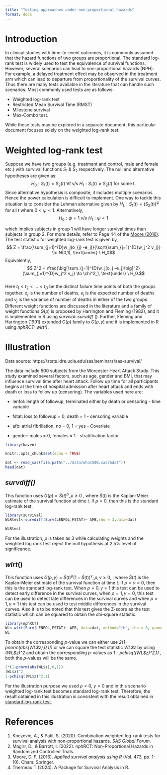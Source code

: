 ```yaml
---
title: "Testing approaches under non-proportional hazards"
format: docx
---
```


# Introduction

In clinical studies with time-to-event outcomes, it is commonly assumed that the hazard functions of two groups are proportional. The standard log-rank test is widely used to test the equivalence of survival functions. However, several scenarios can lead to non-proportional hazards (NPH). For example, a delayed treatment effect may be observed in the treatment arm which can lead to departure from proportionality of the survival curves. Thus there are many tests available in the literature that can handle such scenarios. Most commonly used tests are as follows:

-   Weighted log-rank test
-   Restricted Mean Survival Time (RMST)
-   Milestone survival
-   Max-Combo test.

While these tests may be explored in a separate document, this particular document focuses solely on the weighted log-rank test.\

# Weighted log-rank test

Suppose we have two groups (e.g. treatment and control, male and female etc.) with survival functions $S_1$ & $S_2$ respectively. The null and alternative hypotheses are given as: $$H_0 : S_1(t)=S_2(t) \mbox{    }\forall t  \mbox{ v/s }  H_1 : S_1(t) \neq S_2(t) \mbox{ for some t. }$$ Since alternative hypothesis is composite, it includes multiple scenarios. Hence the power calculation is difficult to implement. One way to tackle this situation is to consider the Lehman alternative given by $H_L : S_1(t)=(S_2(t))^\psi$ for all $t$ where $0<\psi<1$. Alternatively, $$ H_0 : \psi=1  \ v/s \ H_1: \psi<1$$

which implies subjects in group 1 will have longer survival times than subjects in group 2. For more details, refer to Page 44 of the [Moore (2016)](https://xsliulab.github.io/Workshop/2021/week3/survival-analysis-book.pdf).\
The test statistic for weighted log-rank test is given by, $$ Z = \frac{\sum_{j=1}^{D}w_j(o_{j} -e_j)}{\sqrt{\sum_{j=1}^{D}w_j^2 v_j}} \to N(0,1), \text{under} \ H_0$$ Equivalently, $$ Z^2 = \frac{\big[\sum_{j=1}^{D}w_j(o_j -e_j)\big]^2}{\sum_{j=1}^{D}w_j^2 v_j} \to \chi^2_1, \text{under} \ H_0.$$\
Here $t_1<t_2<...<t_D$ be the distinct failure time points of both the groups together. $o_j$ is the number of deaths, $e_j$ is the expected number of deaths and $v_j$ is the variance of number of deaths in either of the two groups.\
Different weight functions are discussed in the literature and a family of weight functions $G(\rho)$ is proposed by Harrington and Fleming (1982), and it is implemented in R using *survival::survdiff* (). Further, Fleming and Harrington (1991) extended $G(\rho)$ family to $G(\rho,\gamma)$ and it is implemented in R using *nphRCT::wlrt()*.

# Illustration

Data source: https://stats.idre.ucla.edu/sas/seminars/sas-survival/

The data include 500 subjects from the Worcester Heart Attack Study. This study examined several factors, such as age, gender and BMI, that may influence survival time after heart attack. Follow up time for all participants begins at the time of hospital admission after heart attack and ends with death or loss to follow up (censoring). The variables used here are:

-   lenfol: length of followup, terminated either by death or censoring - time variable

-   fstat: loss to followup = 0, death = 1 - censoring variable

-   afb: atrial fibrillation, no = 0, 1 = yes - Covariate

-   gender: males = 0, females = 1 - stratification factor

```r
library(haven)

knitr::opts_chunk$set(echo = TRUE)

dat <- read_sas(file.path("../data/whas500.sas7bdat"))
head(dat)
```

## *survdiff()*

This function uses $G(\rho)=\hat{S}(t)^\rho, \rho \geq 0$ , where $\hat{S}(t)$ is the Kaplan-Meier estimate of the survival function at time $t$. If $\rho = 0$, then this is the standard log-rank test.

```r
library(survival)
WLRtest<-survdiff(Surv(LENFOL,FSTAT)~ AFB,rho = 3,data=dat)
```

```r
WLRtest
```

For the illustration, $\rho$ is taken as 3 while calculating weights and the weighted log rank test reject the null hypothesis at 2.5% level of significance.

## *wlrt*()

This function uses $G(\rho,\gamma)=\hat{S}(t)^\rho (1-\hat{S}(t))^\gamma; \rho,\gamma \geq 0,$ , where $\hat{S}(t)$ is the Kaplan-Meier estimate of the survival function at time $t$. If $\rho = \gamma = 0$, then this is the standard log-rank test. When $\rho=0, \gamma=1$ this test can be used to detect early difference in the survival curves, when $\rho=1, \gamma = 0$, this test can be used to detect late differences in the survival curves and when $\rho=1, \gamma = 1$ this test can be used to test middle differences in the survival curves. Also it is to be noted that this test gives the Z-score as the test statistic which can be squared to obtain the chi-square statistic.

```r
library(nphRCT)
WL<-wlrt(Surv(LENFOL,FSTAT)~ AFB, data=dat, method="fh", rho = 0, gamma = 0)
WL
```

To obtain the corresponding $p$-value we can either use *2(1-pnorm(abs(WL\$z),0,1))* or we can square the test statistic *WL\$z* by using *(WL\$z)\^2* and obtain the corresponding $p$-values as *1 - pchisq((WL\$z)\^2,1)* , both the $p$-values will be the same.

```r
2*(1-pnorm(abs(WL$z),0,1))
(WL$z)^2
1-pchisq((WL$z)^2,1)
```

For the illustration purpose we used $\rho=0,\  \gamma=0$ and in this scenario weighted log-rank test becomes standard log-rank test. Therefore, the result obtained in this illustration is consistent with the result obtained in [standard log-rank test](Survival%20Analysis%20Using%20R%20(psiaims.github.io)).

# References

1.    Knezevic, A., & Patil, S. (2020). Combination weighted log-rank tests for survival analysis with non-proportional hazards. *SAS Global Forum*.
2.    Magirr, D., & Barrott, I. (2022). nphRCT: Non-Proportional Hazards in Randomized Controlled Trials.
3.    Moore, D. F. (2016). *Applied survival analysis using R* (Vol. 473, pp. 1-10). Cham: Springer.
4.    Therneau T (2024). A Package for Survival Analysis in R.